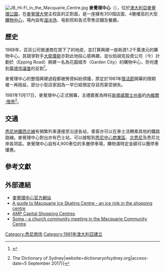 {{Infobox shopping mall |
  | shopping_mall_name = 麥覺理中心
  | image = Macquarie Centre.JPG
  | image_width = 250
  | caption = 麥覺理中心大門 
  | location = [[萊德市|萊德市]]
  | opening_date = 1981年11月17日
  | owner= AMP Capital & Westfield 
  | manager= AMP Capital Shopping Centres
  | developer= 
  | number_of_stores = 350 
  | number_of_anchors = 
  | floor_area = {{convert|134900|m2|sqft|0|abbr=on}} 
  | parking = 4,900
  | floors= 
  | website = [http://www.macquariecentre.com.au]
  | footnotes = 
}}
[[Image:JB_Hi-Fi_in_the_Macquarie_Centre.jpg|thumb]] 
'''麥覺理中心'''（{{lang-en|Macquarie Centre}}），位於[[澳大利亞|澳大利亞]]{{le|悉尼北岸|North Shore (Sydney)}}[[麥覺理公園|麥覺理公園]]，在[[麥覺理大學|麥覺理大學]]主校區的正對面，是一座擁有350個店面、4層樓高的大型[[購物中心|購物中心]]，場內設有[[溜冰场|溜冰场]]、电影院和各式零售店舖及餐廳。

== 歷史 ==
1968年，百貨公司營運商{{le|格雷斯兄弟公司|Grace Bros.|格雷斯兄弟}}在{{le|北萊德|North Ryde, New South Wales}}買下了{{convert|16|acres}}的地皮，並打算興建一座耗資1.2千萬澳元的購物中心。其競爭對手[[大衛瓊斯|大衛瓊斯]]亦對此地段心感興趣，並伙拍胡克投資公司（今{{le|LJ胡克|LJ Hooker}}）計劃於{{le|艾坪路|Epping Road}}（Epping Road）興建一名為花園城市（Garden City）的購物中心，奈何遭到[[賴德市|萊德市議會]]的反對<ref>{{Cite web|url=https://fabsydneyflashbacks.blogspot.com.au/2014/10/1969-david-jones-garden-city-north-ryde.html|title=Fab Sydney Flashbacks: 1969: David Jones & Garden City, North Ryde|last=Amuso|first=Fabian|date=13 October 2014|website=Fab Sydney Flashbacks|access-date=5 September 2017}}</ref>。

麥覺理中心的整個興建過程都被勞資糾紛煩擾，原定於1981年[[復活節|復活節]]開幕的限期被一再拖延，部分小型店家因為一早已經預定存貨而蒙受損失。

1981年11月17日，麥覺理中心正式開幕，主禮嘉賓為時任[[新南威爾士州長|新南威爾士州長]]的[[內維爾·懷恩|內維爾·懷恩]]<ref>{{Cite web|url=https://dictionaryofsydney.org/entry/north_ryde#ref-uuid=16437d40-c29a-1a7b-1e78-143c9c38f289|title=North Ryde {{!}} The Dictionary of Sydney|website=dictionaryofsydney.org|access-date=5 September 2017}}</ref>。

== 交通 ==
[[悉尼地鐵西北線|悉尼地鐵西北線]]{{le|麥覺理大學站|Macquarie University railway station}}有頻繁列車連接{{le|塔拉旺站|Tallawong railway station|塔拉旺}}至{{le|車士活站|Chatswood railway station|車士活}}沿途各站，乘客亦可以在車士活轉乘其他的鐵路路線。麥覺理中心對出亦有巴士站，可以接駁到[[悉尼中心商業區|悉尼中心商業區]]、[[北悉尼|北悉尼]]及悉尼北岸各郊區。麥覺理中心設有4,900車位的多層停車場，購物滿特定金額可以獲停車優惠。

== 參考文獻 ==
<references />

== 外部連結 ==
*[http://www.macquariecentre.com.au/ 麥覺理中心官方網站]
*[http://www.sydneymate.com/travel_sydney_australia/Recreation/IceSkatingMq/recreation_australia_1.htm#writereview A guide to Macquarie Ice Skating Centre - an ice rink in the shopping centre]
*[https://web.archive.org/web/20091029000108/http://www.ampcapital.com.au/corporatecentre/shoppingcentres/default.asp AMP Capital Shopping Centres]
*[https://web.archive.org/web/20091016140727/http://www.somachurch.org.au/ Soma - a church community meeting in the Macquarie Community Centre]
{{coord|33|46|37|S|151|7|13|E|type:landmark|display=title}}

[[Category:悉尼商场|Category:悉尼商场]]
[[Category:1981年澳大利亞建立|Category:1981年澳大利亞建立]]